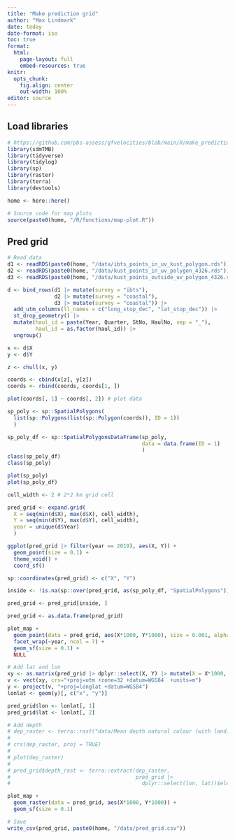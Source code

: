 ```yaml
---
title: "Make prediction grid"
author: "Max Lindmark"
date: today
date-format: iso
toc: true
format: 
  html:
    page-layout: full
    embed-resources: true
knitr: 
  opts_chunk:
    fig.align: center
    out-width: 100%
editor: source
---
```


## Load libraries

```r
# https://github.com/pbs-assess/gfvelocities/blob/main/R/make_prediction_grid.R
library(sdmTMB)
library(tidyverse)
library(tidylog)
library(sp)
library(raster)
library(terra)
library(devtools)

home <- here::here()

# Source code for map plots
source(paste0(home, "/R/functions/map-plot.R"))
```

## Pred grid

```r
# Read data
d1 <- readRDS(paste0(home, "/data/ibts_points_in_uv_kust_polygon.rds")) # ibts
d2 <- readRDS(paste0(home, "/data/kust_points_in_uv_polygon_4326.rds")) # kust i UW
d3 <- readRDS(paste0(home, "/data/kust_points_outside_uv_polygon_4326.rds"))

d <- bind_rows(d1 |> mutate(survey = "ibts"),
               d2 |> mutate(survey = "coastal"),
               d3 |> mutate(survey = "coastal")) |> 
  add_utm_columns(ll_names = c("long_stop_dec", "lat_stop_dec")) |> 
  st_drop_geometry() |> 
  mutate(haul_id = paste(Year, Quarter, StNo, HaulNo, sep = "_"),
         haul_id = as.factor(haul_id)) |> 
  ungroup()

x <- d$X
y <- d$Y

z <- chull(x, y)

coords <- cbind(x[z], y[z])
coords <- rbind(coords, coords[1, ])

plot(coords[, 1] ~ coords[, 2]) # plot data

sp_poly <- sp::SpatialPolygons(
  list(sp::Polygons(list(sp::Polygon(coords)), ID = 1))
  )

sp_poly_df <- sp::SpatialPolygonsDataFrame(sp_poly,
                                           data = data.frame(ID = 1)
                                           )
class(sp_poly_df)
class(sp_poly)

plot(sp_poly)
plot(sp_poly_df)

cell_width <- 2 # 2*2 km grid cell

pred_grid <- expand.grid(
  X = seq(min(d$X), max(d$X), cell_width),
  Y = seq(min(d$Y), max(d$Y), cell_width),
  year = unique(d$Year)
  )

ggplot(pred_grid |> filter(year == 2019), aes(X, Y)) +
  geom_point(size = 0.1) +
  theme_void() +
  coord_sf()

sp::coordinates(pred_grid) <- c("X", "Y")

inside <- !is.na(sp::over(pred_grid, as(sp_poly_df, "SpatialPolygons")))

pred_grid <- pred_grid[inside, ]

pred_grid <- as.data.frame(pred_grid)

plot_map +
  geom_point(data = pred_grid, aes(X*1000, Y*1000), size = 0.001, alpha = 0.5) +
  facet_wrap(~year, ncol = 7) +
  geom_sf(size = 0.1) +
  NULL

# Add lat and lon
xy <- as.matrix(pred_grid |> dplyr::select(X, Y) |> mutate(X = X*1000, Y = Y*1000))
v <- vect(xy, crs="+proj=utm +zone=32 +datum=WGS84  +units=m")
y <- project(v, "+proj=longlat +datum=WGS84")
lonlat <- geom(y)[, c("x", "y")]

pred_grid$lon <- lonlat[, 1]
pred_grid$lat <- lonlat[, 2]

# Add depth
# dep_raster <- terra::rast("data/Mean depth natural colour (with land).nc")
# 
# crs(dep_raster, proj = TRUE)
# 
# plot(dep_raster)
# 
# pred_grid$depth_rast <- terra::extract(dep_raster, 
#                                        pred_grid |> 
#                                          dplyr::select(lon, lat))$elevation

plot_map + 
  geom_raster(data = pred_grid, aes(X*1000, Y*1000)) +
  geom_sf(size = 0.1)

# Save
write_csv(pred_grid, paste0(home, "/data/pred_grid.csv"))
```
